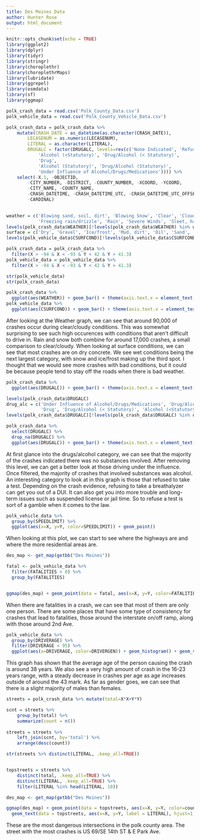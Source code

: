 ---
title: Des Moines Data
author: Hunter Rose
output: html_document
---

```{r setup, include=FALSE}
knitr::opts_chunk$set(echo = TRUE)
library(ggplot2)
library(dplyr)
library(tidyr)
library(stringr)
library(choroplethr)
library(choroplethrMaps)
library(lubridate)
library(ggrepel)
library(osmdata)
library(sf)
library(ggmap)
```

```{r}
polk_crash_data = read.csv('Polk_County_Data.csv')
polk_vehicle_data = read.csv('Polk_County_Vehicle_Data.csv')
```

```{r}
polk_crash_data = polk_crash_data %>% 
    mutate(CRASH_DATE = as_datetime(as.character(CRASH_DATE)),
        LECASENUM = as.numeric(LECASENUM),
        LITERAL = as.character(LITERAL),
        DRUGALC = factor(DRUGALC, levels=rev(c('None Indicated', 'Refused', 
            'Alcohol (<Statutory)', 'Drug/Alcohol (< Statutory)', 
            'Drug', 
            'Alcohol (Statutory)', 'Drug/Alcohol (Statutory)', 
            'Under Influence of Alcohol/Drugs/Medications')))) %>% 
    select(-X.1, -OBJECTID,
        -CITY_NUMBER, -DISTRICT, -COUNTY_NUMBER, -XCOORD, -YCOORD, 
        -CITY_NAME, -COUNTY_NAME, 
        -CRASH_DATETIME, -CRASH_DATETIME_UTC, -CRASH_DATETIME_UTC_OFFSET, -REST_UPDATED, -REST_UPDATE_UTC_OFFSET, 
        -CARDINAL)
        

weather = c('Blowing sand, soil, dirt', 'Blowing Snow', 'Clear', 'Cloudy', 'Fog, smoke, smog',
            'Freezing rain/drizzle', 'Rain', 'Severe Winds', 'Sleet, hail', 'Snow')
levels(polk_crash_data$WEATHER)[!levels(polk_crash_data$WEATHER) %in% weather] = NA
surface = c('Dry', 'Gravel', 'Ice/frost', 'Mud, dirt', 'Oil', 'Sand', 'Slush', 'Snow', 'Wet')
levels(polk_vehicle_data$CSURFCOND)[!levels(polk_vehicle_data$CSURFCOND) %in% surface] = NA

polk_crash_data = polk_crash_data %>%
  filter(X > -94 & X < -93 & Y < 42 & Y > 41.3)
polk_vehicle_data = polk_vehicle_data %>%
  filter(X > -94 & X < -93 & Y < 42 & Y > 41.3)

```

```{r}
str(polk_vehicle_data)
str(polk_crash_data)
```


```{r}
polk_crash_data %>%
  ggplot(aes(WEATHER)) + geom_bar() + theme(axis.text.x = element_text(angle=60, hjust = 1))
polk_vehicle_data %>%
  ggplot(aes(CSURFCOND)) + geom_bar() + theme(axis.text.x = element_text(angle=60, hjust = 1))
```

After looking at the Weather graph, we can see that around 90,000 of crashes occur during clear/cloudy conditions. This was somewhat surprising to see such high occurences with conditions that aren't difficult to drive in. Rain and snow both combine for around 17,000 crashes, a small comparison to clear/cloudy. When looking at surface conditions, we can see that most crashes are on dry concrete. We see wet conditions being the next largest category, with snow and ice/frost making up the third spot. I thought that we would see more crashes with bad conditions, but it could be because people tend to stay off the roads when there is bad weather.


```{r}
polk_crash_data %>%
  ggplot(aes(DRUGALC)) + geom_bar() + theme(axis.text.x = element_text(angle=60, hjust = 1))

levels(polk_crash_data$DRUGALC)
drug_alc = c('Under Influence of Alcohol/Drugs/Medications', 'Drug/Alcohol (Statutory)', 'Alcohol (Statutory)',
             'Drug', 'Drug/Alcohol (< Statutory)', 'Alcohol (<Statutory)', 'Refused')
levels(polk_crash_data$DRUGALC)[!levels(polk_crash_data$DRUGALC) %in% drug_alc] = NA

polk_crash_data %>%
  select(DRUGALC) %>%
  drop_na(DRUGALC) %>%
  ggplot(aes(DRUGALC)) + geom_bar() + theme(axis.text.x = element_text(angle=60, hjust = 1))
```

At first glance into the drugs/alcohol category, we can see that the majority of the crashes indicated there was no substances involved. After removing this level, we can get a better look at those driving under the influence. Once filtered, the majority of crashes that involved substances was alcohol. An interesting category to look at in this graph is those that refused to take a test. Depending on the crash evidence, refusing to take a breathalyzer can get you out of a DUI. It can also get you into more trouble and long-term issues such as suspended license or jail time. So to refuse a test is sort of a gamble when it comes to the law.


```{r}
polk_vehicle_data %>%
  group_by(SPEEDLIMIT) %>%
  ggplot(aes(x=X, y=Y, color=SPEEDLIMIT)) + geom_point()
```

When looking at this plot, we can start to see where the highways are and where the more residential areas are.

```{r}
des_map <- get_map(getbb("Des Moines"))

fatal <- polk_vehicle_data %>%
  filter(FATALITIES > 0) %>%
  group_by(FATALITIES)


ggmap(des_map) + geom_point(data = fatal, aes(x=X, y=Y, color=FATALITIES))
```

When there are fatalities in a crash, we can see that most of them are only one person. There are some places that have some type of consistency for crashes that lead to fatalities, those around the interstate on/off ramp, along with those around 2nd Ave. 

```{r}
polk_vehicle_data %>%
  group_by(DRIVERAGE) %>%
  filter(DRIVERAGE < 95) %>%
  ggplot(aes(x=DRIVERAGE, color=DRIVERGEN)) + geom_histogram() + geom_vline(aes(xintercept=mean(DRIVERAGE)), color = "blue", linetype="dashed", size=1)
```

This graph has shown that the average age of the person causing the crash is around 38 years. We also see a very high amount of crash in the 16-23 years range, with a steady decrease in crashes per age as age increases outside of around the 43 mark. As far as gender goes, we can see that there is a slight majority of males than females. 

```{r}
streets = polk_crash_data %>% mutate(total=X*X+Y*Y) 

scnt = streets %>% 
    group_by(total) %>% 
    summarize(count = n())
    
streets = streets %>% 
    left_join(scnt, by='total') %>% 
    arrange(desc(count))

str(streets %>% distinct(LITERAL, .keep_all=TRUE))


topstreets = streets %>% 
    distinct(total, .keep_all=TRUE) %>% 
    distinct(LITERAL, .keep_all=TRUE) %>% 
    filter(LITERAL %in% head(LITERAL, 10))

des_map <- get_map(getbb("Des Moines"))

ggmap(des_map) + geom_point(data = topstreets, aes(x=X, y=Y, color=count)) + 
  geom_text(data = topstreets, aes(x=X, y=Y, label = LITERAL), hjust=1, vjust=0, size=3, angle=20)
```

These are the most dangerous intersections in the polk county area. The street with the most crashes is US 69/SE 14th ST & E Park Ave. 

